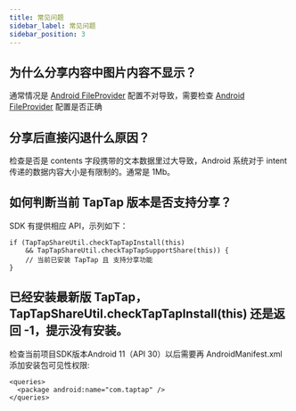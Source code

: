 ```yaml
---
title: 常见问题
sidebar_label: 常见问题
sidebar_position: 3
---
```


## 为什么分享内容中图片内容不显示？

通常情况是 [Android FileProvider](https://developer.android.com/reference/androidx/core/content/FileProvider) 配置不对导致，需要检查 [Android FileProvider](https://developer.android.com/reference/androidx/core/content/FileProvider) 配置是否正确

## 分享后直接闪退什么原因？

检查是否是 contents 字段携带的文本数据里过大导致，Android 系统对于 intent 传递的数据内容大小是有限制的。通常是 1Mb。

## 如何判断当前 TapTap 版本是否支持分享？

SDK 有提供相应 API，示列如下：

```
if (TapTapShareUtil.checkTapTapInstall(this)
    && TapTapShareUtil.checkTapTapSupportShare(this)) {
    // 当前已安装 TapTap 且 支持分享功能
}
```

## 已经安装最新版 TapTap，TapTapShareUtil.checkTapTapInstall(this) 还是返回 -1，提示没有安装。

检查当前项目SDK版本Android 11（API 30）以后需要再 AndroidManifest.xml 添加安装包可见性权限:

```
<queries>
  <package android:name="com.taptap" />
</queries>
```
